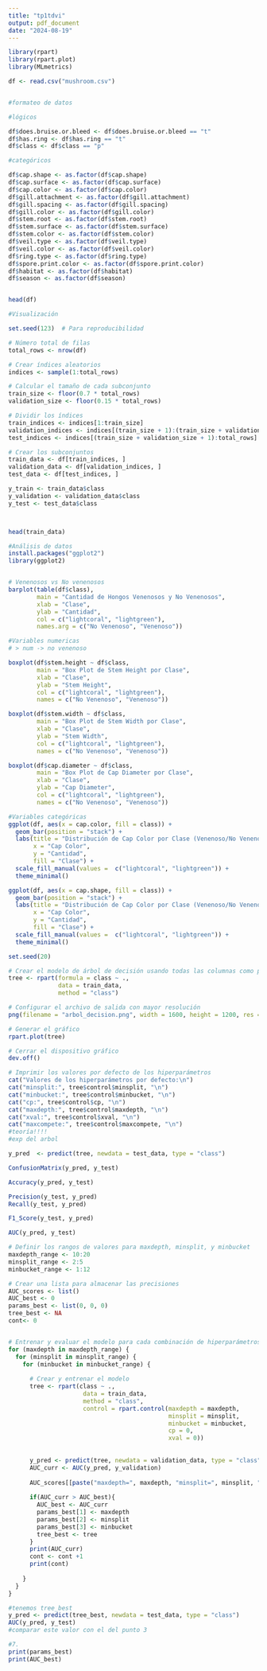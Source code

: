 ```yaml
---
title: "tp1tdvi"
output: pdf_document
date: "2024-08-19"
---
```


```r
library(rpart)
library(rpart.plot)
library(MLmetrics)

```

```r
df <- read.csv("mushroom.csv")


#formateo de datos

#lógicos

df$does.bruise.or.bleed <- df$does.bruise.or.bleed == "t"
df$has.ring <- df$has.ring == "t"
df$class <- df$class == "p"

#categóricos

df$cap.shape <- as.factor(df$cap.shape)
df$cap.surface <- as.factor(df$cap.surface)
df$cap.color <- as.factor(df$cap.color)
df$gill.attachment <- as.factor(df$gill.attachment)
df$gill.spacing <- as.factor(df$gill.spacing)
df$gill.color <- as.factor(df$gill.color)
df$stem.root <- as.factor(df$stem.root)
df$stem.surface <- as.factor(df$stem.surface)
df$stem.color <- as.factor(df$stem.color)
df$veil.type <- as.factor(df$veil.type)
df$veil.color <- as.factor(df$veil.color)
df$ring.type <- as.factor(df$ring.type)
df$spore.print.color <- as.factor(df$spore.print.color)
df$habitat <- as.factor(df$habitat)
df$season <- as.factor(df$season)


head(df)


```
```r
#Visualización

```

```r
set.seed(123)  # Para reproducibilidad

# Número total de filas
total_rows <- nrow(df)

# Crear índices aleatorios
indices <- sample(1:total_rows)

# Calcular el tamaño de cada subconjunto
train_size <- floor(0.7 * total_rows)
validation_size <- floor(0.15 * total_rows)

# Dividir los índices
train_indices <- indices[1:train_size]
validation_indices <- indices[(train_size + 1):(train_size + validation_size)]
test_indices <- indices[(train_size + validation_size + 1):total_rows]

# Crear los subconjuntos
train_data <- df[train_indices, ]
validation_data <- df[validation_indices, ]
test_data <- df[test_indices, ]

y_train <- train_data$class
y_validation <- validation_data$class
y_test <- test_data$class



head(train_data)
```
```r
#Análisis de datos 
install.packages("ggplot2")
library(ggplot2)


# Venenosos vs No venenosos
barplot(table(df$class),
        main = "Cantidad de Hongos Venenosos y No Venenosos",
        xlab = "Clase",
        ylab = "Cantidad",
        col = c("lightcoral", "lightgreen"),
        names.arg = c("No Venenoso", "Venenoso"))

#Variables numericas
# > num -> no venenoso

boxplot(df$stem.height ~ df$class,
        main = "Box Plot de Stem Height por Clase",
        xlab = "Clase",
        ylab = "Stem Height",
        col = c("lightcoral", "lightgreen"),
        names = c("No Venenoso", "Venenoso"))

boxplot(df$stem.width ~ df$class,
        main = "Box Plot de Stem Width por Clase",
        xlab = "Clase",
        ylab = "Stem Width",
        col = c("lightcoral", "lightgreen"),
        names = c("No Venenoso", "Venenoso"))

boxplot(df$cap.diameter ~ df$class,
        main = "Box Plot de Cap Diameter por Clase",
        xlab = "Clase",
        ylab = "Cap Diameter",
        col = c("lightcoral", "lightgreen"),
        names = c("No Venenoso", "Venenoso"))
```


```r
#Variables categóricas
ggplot(df, aes(x = cap.color, fill = class)) +
  geom_bar(position = "stack") +
  labs(title = "Distribución de Cap Color por Clase (Venenoso/No Venenoso)",
       x = "Cap Color",
       y = "Cantidad",
       fill = "Clase") +
  scale_fill_manual(values =  c("lightcoral", "lightgreen")) +
  theme_minimal()

ggplot(df, aes(x = cap.shape, fill = class)) +
  geom_bar(position = "stack") +
  labs(title = "Distribución de Cap Color por Clase (Venenoso/No Venenoso)",
       x = "Cap Color",
       y = "Cantidad",
       fill = "Clase") +
  scale_fill_manual(values =  c("lightcoral", "lightgreen")) +
  theme_minimal()
```

```r
set.seed(20)

# Crear el modelo de árbol de decisión usando todas las columnas como predictores
tree <- rpart(formula = class ~ ., 
              data = train_data, 
              method = "class")

```

```r
# Configurar el archivo de salida con mayor resolución
png(filename = "arbol_decision.png", width = 1600, height = 1200, res = 300)

# Generar el gráfico
rpart.plot(tree)

# Cerrar el dispositivo gráfico
dev.off()


```

```r
# Imprimir los valores por defecto de los hiperparámetros
cat("Valores de los hiperparámetros por defecto:\n")
cat("minsplit:", tree$control$minsplit, "\n")
cat("minbucket:", tree$control$minbucket, "\n")
cat("cp:", tree$control$cp, "\n")
cat("maxdepth:", tree$control$maxdepth, "\n")
cat("xval:", tree$control$xval, "\n")
cat("maxcompete:", tree$control$maxcompete, "\n")
#teoría!!!!
#exp del arbol
```

```r

y_pred  <- predict(tree, newdata = test_data, type = "class")

```

```r
ConfusionMatrix(y_pred, y_test)
```

```r
Accuracy(y_pred, y_test)
```

```r
Precision(y_test, y_pred)
Recall(y_test, y_pred)

```
```r
F1_Score(y_test, y_pred)
```
```r
AUC(y_pred, y_test)
```
```r
# Definir los rangos de valores para maxdepth, minsplit, y minbucket
maxdepth_range <- 10:20  
minsplit_range <- 2:5
minbucket_range <- 1:12

# Crear una lista para almacenar las precisiones
AUC_scores <- list()
AUC_best <- 0
params_best <- list(0, 0, 0)
tree_best <- NA
cont<- 0


# Entrenar y evaluar el modelo para cada combinación de hiperparámetros
for (maxdepth in maxdepth_range) {
  for (minsplit in minsplit_range) {
    for (minbucket in minbucket_range) {
    
      # Crear y entrenar el modelo
      tree <- rpart(class ~ ., 
                     data = train_data, 
                     method = "class",
                     control = rpart.control(maxdepth = maxdepth, 
                                             minsplit = minsplit, 
                                             minbucket = minbucket,
                                             cp = 0, 
                                             xval = 0))
      
      
      y_pred <- predict(tree, newdata = validation_data, type = "class")
      AUC_curr <- AUC(y_pred, y_validation)
      
      AUC_scores[[paste("maxdepth=", maxdepth, "minsplit=", minsplit, "minbucket=", minbucket, sep="")]] <- AUC_curr
      
      if(AUC_curr > AUC_best){
        AUC_best <- AUC_curr
        params_best[1] <- maxdepth
        params_best[2] <- minsplit
        params_best[3] <- minbucket
        tree_best <- tree
      }
      print(AUC_curr)
      cont <- cont +1
      print(cont)
      
    }
  }
}

```

```r

#tenemos tree_best
y_pred <- predict(tree_best, newdata = test_data, type = "class")
AUC(y_pred, y_test)
#comparar este valor con el del punto 3 
```

```r
#7.
print(params_best)
print(AUC_best)

```

